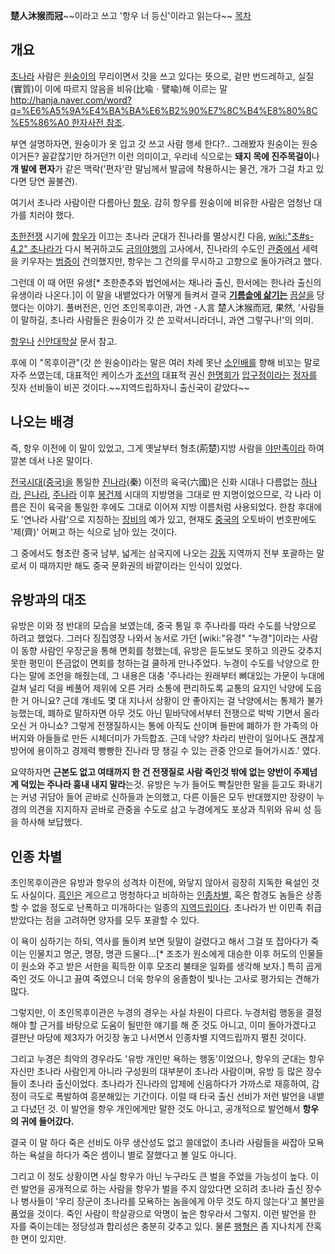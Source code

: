 '''楚人沐猴而冠'''~~이라고 쓰고 '항우 너 등신'이라고 읽는다~~
[[목차]]
== 개요 ==
[[초나라]] 사람은 [[원숭이]]의 무리이면서 갓을 쓰고 있다는 뜻으로, 겉만 번드레하고, 실질(實質)이 이에 따르지 않음을 비유(比喩ㆍ譬喩)해 이르는 말[[http://hanja.naver.com/word?q=%E6%A5%9A%E4%BA%BA%E6%B2%90%E7%8C%B4%E8%80%8C%E5%86%A0 한자사전 참조]]. 

부연 설명하자면, 원숭이가 옷 입고 갓 쓰고 사람 행세 한다?.. 그래봤자 원숭이는 원숭이거든? 꼴같잖기만 하거던?! 이런 의미이고, 우리네 식으로는 '''돼지 목에 진주목걸이'''나  '''개 발에 편자'''가 같은 맥락('편자'란 말님께서 발굽에 착용하시는 물건, 개가 그걸 차고 있다면 당연 꼴불견).

여기서 초나라 사람이란 다름아닌 [[항우]]. 감히 항우를 원숭이에 비유한 사람은 엄청난 대가를 치러야 했다.

[[초한전쟁]] 시기에 [[항우]]가 이끄는 초나라 군대가 진나라를 멸상시킨 다음, [[wiki:"초#s-4.2" 초나라]]가 다시 복귀하고도 [[금의야행]]의 고사에서, 진나라의 수도인 [[관중]]에서 세력을 키우자는 [[범증]]이 건의했지만, 항우는 그 건의를 무시하고 고향으로 돌아가려고 했다.

그런데 이 때 어떤 유생[* 초한춘추와 법언에서는 채나라 출신, 한서에는 한나라 출신의 유생이라 나온다.]이 이 말을 내뱉었다가 어떻게 들켜서 결국 '''[[팽형|기름솥에 삶기는]]''' [[끔살]]을 당했다는 이야기. 풀버전은, 인언 초인목후이관, 과연 -人言 楚人沐猴而冠, 果然, '사람들이 말하길, 초나라 사람들은 원숭이가 갓 쓴 꼬락서니라더니, 과연 그렇구나!'의 의미.

[[항우]]나 [[신안대학살]] 문서 참고.

후에 이 "목후이관"(갓 쓴 원숭이)라는 말은 여러 차례 못난 [[소인배]]를 향해 비꼬는 말로 자주 쓰였는데, 대표적인 케이스가 [[조선]]의 대표적 권신 [[한명회]]가 [[압구정]]이라는 [[정자]]를 짓자 선비들이 비꼰 것이다.~~지역드립하자니 출신국이 같았다~~

== 나오는 배경 ==
즉, 항우 이전에 이 말이 있었고, 그게 옛날부터 형초(荊楚)지방 사람을 [[야만족]]이라 하여 깔본 데서 나온 말이다.

[[전국시대(중국)]]을 통일한 [[진나라]](秦) 이전의 육국(六國)은 신화 시대나 다름없는 [[하나라]], [[은나라]], [[주나라]] 이후 [[봉건제]] 시대의 지방명을 그대로 딴 지명이었으므로, 각 나라 이름은 진이 육국을 통일한 후에도 그대로 이어져 지방 이름처럼 사용되었다. 한참 후대에도 '연나라 사람'으로 지칭하는 [[장비]]의 예가 있고, 현재도 [[중국]]의 오토바이 번호판에도 '제(齊)' 어쩌고 하는 식으로 남아 있는 것이다.

그 중에서도 형초란 중국 남부, 넓게는 삼국지에 나오는 [[강동]] 지역까지 전부 포괄하는 말로서 이 때까지만 해도 중국 문화권의 바깥이라는 인식이 있었다.

== 유방과의 대조 ==
유방은 이와 정 반대의 모습을 보였는데, 중국 통일 후 주나라를 따라 수도를 낙양으로 하려고 했었다. 그러다 징집영장 나와서 농서로 가던 [wiki:"유경" "누경"]이라는 사람이 동향 사람인 우장군을 통해 면회를 청했는데, 유방은 듣도보도 못하고 의관도 갖추지 못한 평민이 뜬금없이 면회를 청하는걸 쿨하게 만나주었다. 누경이 수도를 낙양으로 한다는 말에 조언을 해줬는데, 그 내용은 대충 '주나라는 원래부터 뼈대있는 가문이 누대에 걸쳐 널리 덕을 베풀어 제위에 오른 거라 소통에 편리하도록 교통의 요지인 낙양에 도읍한 거 아니요? 근데 걔네도 몇 대 지나서 상황이 안 좋아지는 걸 낙양에서는 통제가 불가능했는데, 폐하로 말하자면 아무 것도 아닌 밑바닥에서부터 전쟁으로 박박 기면서 올라오신 거 아니쇼? 그렇게 전쟁질하시는 통에 아직도 산이며 들판에 폐하가 한 가족의 아버지와 아들들로 만든 시체더미가 가득합죠. 근데 낙양? 차라리 반란이 일어나도 괜찮게 방어에 용이하고 경제력 빵빵한 진나라 땅 챙길 수 있는 관중 안으로 들어가시죠.' 였다.

요약하자면 '''근본도 없고 여태까지 한 건 전쟁질로 사람 죽인것 밖에 없는 양반이 주제넘게 덕있는 주나라 흉내 내지 말라'''는것. 유방은 누가 들어도 빡칠만한 말을 듣고도 화내기는 커녕 귀담아 들어 곧바로 신하들과 논의했고, 다른 이들은 모두 반대했지만 장량이 누경의 의견을 지지하자 곧바로 관중을 수도로 삼고 누경에게도 포상과 직위와 유씨 성 등을 하사해 보답했다.

== 인종 차별 ==
초인목후이관은 유방과 항우의 성격차 이전에, 와닿지 않아서 굉장히 지독한 욕설인 것도 사실이다. [[흑인]]은 게으르고 멍청하다고 비하하는 [[인종차별]], 혹은 함경도 놈들은 상종할 수 없을 정도로 난폭하고 미개하다는 일종의 [[지역드립]]이다. 초나라가 반 이민족 취급받았다는 점을 고려하면 양자를 모두 포괄할 수 있다.

이 욕이 심하기는 하되, 역사를 돌이켜 보면 뒷말이 걸렸다고 해서 그걸 또 잡아다가 죽이는 인물치고 명군, 명장, 명관 드물다...[* 조조가 원소에게 대승한 이후 허도의 인물들이 원소와 주고 받은 서한을 획득한 이후 모조리 불태운 일화를 생각해 보자.] 특히 곱게 죽인 것도 아니고 끓여 죽였으니 더욱 항우의 옹졸함이 빛나는 고사로 평가되는 견해가 많다.

그렇지만, 이 초인목후이관은 누경의 경우는 사실 차원이 다르다. 누경처럼 행동을 결정해야 할 근거를 바탕으로 도움이 될만한 얘기를 해 준 것도 아니고, 이미 돌아가겠다고 결판난 마당에 제3자가 어깃장 놓고 나서면서 인종차별 지역드립까지 펼친 것이다.

그리고 누경은 최악의 경우라도 '유방 개인만 욕하는 행동'이었으나, 항우의 군대는 항우 자신만 초나라 사람인게 아니라 구성원의 대부분이 초나라 사람이며, 유방 등 많은 장수들이 초나라 출신이었다. 초나라가 진나라의 압제에 신음하다가 가까스로 재흥하여, 감정이 극도로 폭발하여 흥분해있는 기간이다. 이럴 때 타국 출신 선비가 저런 발언을 내뱉고 다녔던 것. 이 발언을 항우 개인에게만 말한 것도 아니고, 공개적으로 발언해서 '''항우의 귀에 들어갔다.'''

결국 이 말 하다 죽은 선비도 아무 생산성도 없고 쓸데없이 초나라 사람들을 싸잡아 모욕하는 욕설을 하다가 죽은 셈이니 별로 잘했다고 볼 일도 아니다.

그리고 이 정도 상황이면 사실 항우가 아닌 누구라도 큰 벌을 주었을 가능성이 높다. 이런 발언을 공개적으로 하는 사람을 항우가 벌을 주지 않았다면 오히려 초나라 출신 장수나 병사들이 '우리 장군이 초나라를 모욕하는 놈을에게 아무 것도 하지 않는다'고 불만을 품었을 것이다. 죽인 사람이 학살광으로 악명이 높은 항우라서 그렇지. 이런 발언을 한 자를 죽이는데는 정당성과 합리성은 충분히 갖추고 있다. 물론 [[팽형]]은 좀 지나치게 잔혹한 면이 있지만.
